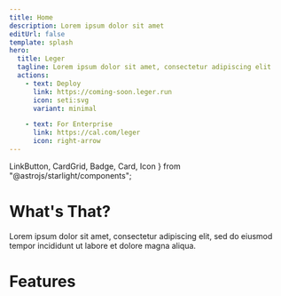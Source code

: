 ```yaml
---
title: Home
description: Lorem ipsum dolor sit amet
editUrl: false
template: splash
hero:
  title: Leger
  tagline: Lorem ipsum dolor sit amet, consectetur adipiscing elit
  actions:
    - text: Deploy
      link: https://coming-soon.leger.run
      icon: seti:svg
      variant: minimal

    - text: For Enterprise
      link: https://cal.com/leger
      icon: right-arrow
---
```


  LinkButton,
  CardGrid,
  Badge,
  Card,
  Icon
} from "@astrojs/starlight/components";

<HeroBackground/>

<div class="text-center">
  <h1 class="text-5xl -mb-4">
    <span>
      <Icon class="inline" name="information" />
    </span>
  </h1>
  <h1>What's That?</h1>
  <p>
    Lorem ipsum dolor sit amet, consectetur adipiscing elit, sed do eiusmod tempor incididunt ut labore et dolore magna aliqua.
  </p>
</div>

<div class="text-center mt-10">
  <h1 class="text-5xl -mb-4">
    <span>
      <Icon class="inline" name="star" />
    </span>
  </h1>
  <h1>Features</h1>
</div>

<CardGrid stagger>
  <FeatureCard
    title="Easy to Use"
    body="Built for simplicity and ease. No unnecessary complexity, no tedious setup, and no shell scripts required!"
  />
  <FeatureCard
    title="Lots of Widgets"
    body="Fabric offers an extensive collection of pre-made widgets, allowing you to get started swiftly and effortlessly!"
  />
  <FeatureCard
    title="Cross-Platform Compatibility"
    body="Seamlessly compatible with both X11 and Wayland, Fabric also offers native support for Hyprland!"
  />
  <FeatureCard
    title="Endlessly Customizable"
    body="As a Python package, Fabric provides infinite possibilities for customization—limited only by your creativity!"
  />
  <FeatureCard
    title="Awesome Community"
    body="Join our active and welcoming community on Discord, where you'll find support and collaboration opportunities!"
  />
  <FeatureCard
  title="Enhanced DevEX"
  body="Fabric adopts an advanced typing system thus fewer bugs and better development experience!"
/>

</CardGrid>
